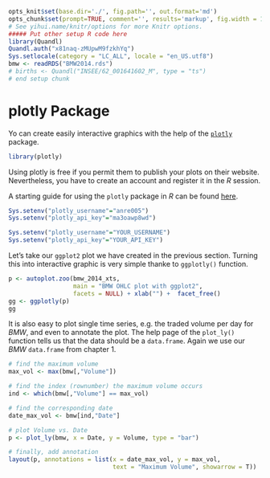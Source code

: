 ```r
opts_knit$set(base.dir='./', fig.path='', out.format='md')
opts_chunk$set(prompt=TRUE, comment='', results='markup', fig.width = 12, fig.height = 7, fig.align = "center")
# See yihui.name/knitr/options for more Knitr options.
##### Put other setup R code here
library(Quandl)
Quandl.auth("x81naq-zMUpwM9fzkhYq")
Sys.setlocale(category = "LC_ALL", locale = "en_US.utf8")
bmw <- readRDS("BMW2014.rds")
# births <- Quandl("INSEE/62_001641602_M", type = "ts")
# end setup chunk
```

# plotly Package
Yo can create easily interactive graphics with the help of the [`plotly`](https://plot.ly/r/) package.
```r
library(plotly)
```

Using plotly is free if you permit them to publish your plots on their website.
Nevertheless, you have to create an account and register it in the *R* session.

A starting guide for using the `plotly` package in *R* can be found [here](https://plot.ly/r/getting-started/).

```r
Sys.setenv("plotly_username"="anre005")
Sys.setenv("plotly_api_key"="ma3oawp8wd")
```

```r
Sys.setenv("plotly_username"="YOUR_USERNAME")
Sys.setenv("plotly_api_key"="YOUR_API_KEY")
```

Let's take our `ggplot2` plot we have created in the previous section. 
Turning this into interactive graphic is very simple thanke to `ggplotly()` function.
```r
p <- autoplot.zoo(bmw_2014_xts, 
                  main = "BMW OHLC plot with ggplot2",
                  facets = NULL) + xlab("") +  facet_free()
gg <- ggplotly(p)
gg
```

It is also easy to plot single time series, e.g. the traded volume per day for *BMW*, and even to annotate the plot.
The help page of the `plot_ly()` function tells us that the data should be a `data.frame`. 
Again we use our *BMW* `data.frame` from chapter 1.

```r
# find the maximum volume
max_vol <- max(bmw[,"Volume"])

# find the index (rownumber) the maximum volume occurs
ind <- which(bmw[,"Volume"] == max_vol)

# find the corresponding date
date_max_vol <- bmw[ind,"Date"]

# plot Volume vs. Date
p <- plot_ly(bmw, x = Date, y = Volume, type = "bar")

# finally, add annotation
layout(p, annotations = list(x = date_max_vol, y = max_vol,
                             text = "Maximum Volume", showarrow = T))
```
